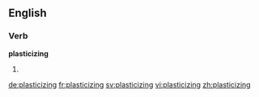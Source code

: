 ==English==

===Verb===
'''plasticizing'''

# {{present participle of|plasticize}}

[[de:plasticizing]]
[[fr:plasticizing]]
[[sv:plasticizing]]
[[vi:plasticizing]]
[[zh:plasticizing]]